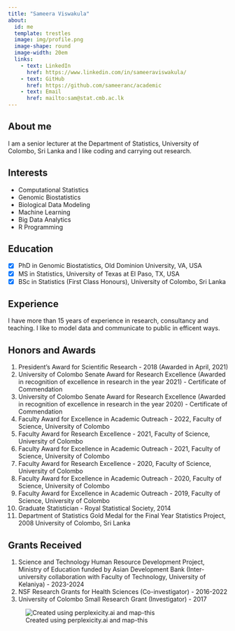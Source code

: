 ```yaml
---
title: "Sameera Viswakula"
about:
  id: me
  template: trestles
  image: img/profile.png
  image-shape: round
  image-width: 20em
  links: 
    - text: LinkedIn
      href: https://www.linkedin.com/in/sameeraviswakula/
    - text: GitHub
      href: https://github.com/sameeranc/academic
    - text: Email
      href: mailto:sam@stat.cmb.ac.lk
---
```


::: {#me}
## About me

I am a senior lecturer at the Department of Statistics, University of Colombo, Sri Lanka and I like coding and carrying out research.

## Interests

-   Computational Statistics
-   Genomic Biostatistics
-   Biological Data Modeling
-   Machine Learning
-   Big Data Analytics
-   R Programming

## Education

-   [x] PhD in Genomic Biostatistics, Old Dominion University, VA, USA
-   [x] MS in Statistics, University of Texas at El Paso, TX, USA
-   [x] BSc in Statistics (First Class Honours), University of Colombo, Sri Lanka
:::

## Experience

I have more than 15 years of experience in research, consultancy and teaching. I like to model data and communicate to public in efficent ways.

## Honors and Awards

1.  President’s Award for Scientific Research - 2018 (Awarded in April, 2021)
2.  University of Colombo Senate Award for Research Excellence (Awarded in recognition of excellence in research in the year 2021) - Certificate of Commendation
3.  University of Colombo Senate Award for Research Excellence (Awarded in recognition of excellence in research in the year 2020) - Certificate of Commendation
4.  Faculty Award for Excellence in Academic Outreach - 2022, Faculty of Science, University of Colombo
5.  Faculty Award for Research Excellence - 2021, Faculty of Science, University of Colombo
6.  Faculty Award for Excellence in Academic Outreach - 2021, Faculty of Science, University of Colombo
7.  Faculty Award for Research Excellence - 2020, Faculty of Science, University of Colombo
8.  Faculty Award for Excellence in Academic Outreach - 2020, Faculty of Science, University of Colombo
9.  Faculty Award for Excellence in Academic Outreach - 2019, Faculty of Science, University of Colombo
10. Graduate Statistician - Royal Statistical Society, 2014
11. Department of Statistics Gold Medal for the Final Year Statistics Project, 2008 University of Colombo, Sri Lanka

## Grants Received

1.  Science and Technology Human Resource Development Project, Ministry of Education funded by Asian Development Bank (Inter-university collaboration with Faculty of Technology, University of Kelaniya) - 2023-2024
2.  NSF Research Grants for Health Sciences (Co-investigator) - 2016-2022
3.  University of Colombo Small Research Grant (Investigator) - 2017

![Created using perplexicity.ai and map-this](img/mindMap.png)

